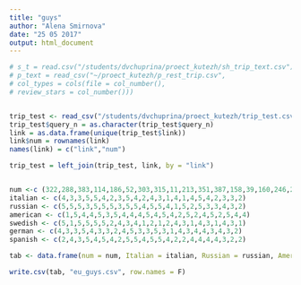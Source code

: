 ```yaml
---
title: "guys"
author: "Alena Smirnova"
date: "25 05 2017"
output: html_document
---
```


```r
# s_t = read.csv("/students/dvchuprina/proect_kutezh/sh_trip_text.csv")
# p_text = read_csv("~/proect_kutezh/p_rest_trip.csv", 
# col_types = cols(file = col_number(), 
# review_stars = col_number())) 


trip_test <- read_csv("/students/dvchuprina/proect_kutezh/trip_test.csv")
trip_test$query_n = as.character(trip_test$query_n)
link = as.data.frame(unique(trip_test$link))
link$num = rownames(link)
names(link) = c("link","num")

trip_test = left_join(trip_test, link, by = "link")


num <-c (322,288,383,114,186,52,303,315,11,213,351,387,158,39,160,246,299,384,304,151,324,404,183)
italian <- c(4,3,3,5,5,4,2,3,5,4,2,4,3,1,4,1,4,5,4,2,3,3,2)
russian <- c(5,5,5,3,5,5,5,3,5,5,4,5,5,4,1,5,2,5,3,3,4,3,2)
american <- c(1,5,4,4,5,3,5,4,4,4,5,4,5,4,2,5,2,4,5,2,5,4,4)
swedish <- c(5,1,5,5,5,5,2,4,3,4,1,2,1,2,4,3,1,4,3,1,4,3,1)
german <- c(4,3,3,5,4,3,3,2,4,5,3,3,5,3,1,4,3,4,4,3,4,3,2)
spanish <- c(2,4,3,5,4,5,4,2,5,5,4,5,5,4,2,2,4,4,4,4,3,2,2)

tab <- data.frame(num = num, Italian = italian, Russian = russian, American = american, Swedish = swedish, German = german, Spaniard = spanish)

write.csv(tab, "eu_guys.csv", row.names = F)
```
